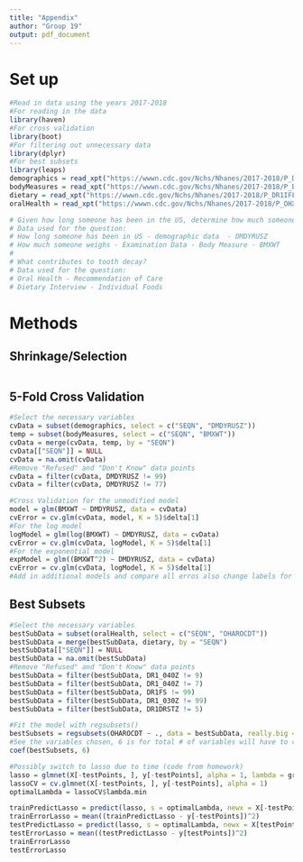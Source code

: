 ---
title: "Appendix"
author: "Group 19"
output: pdf_document
---

# Set up

```{r}
#Read in data using the years 2017-2018 
#For reading in the data
library(haven)
#For cross validation
library(boot)
#For filtering out unnecessary data
library(dplyr)
#For best subsets
library(leaps)
demographics = read_xpt("https://wwwn.cdc.gov/Nchs/Nhanes/2017-2018/P_DEMO.XPT")
bodyMeasures = read_xpt("https://wwwn.cdc.gov/Nchs/Nhanes/2017-2018/P_BMX.XPT")
dietary = read_xpt("https://wwwn.cdc.gov/Nchs/Nhanes/2017-2018/P_DR1IFF.XPT")
oralHealth = read_xpt("https://wwwn.cdc.gov/Nchs/Nhanes/2017-2018/P_OHXREF.XPT")

# Given how long someone has been in the US, determine how much someone weighs?
# Data used for the question:
# How long someone has been in US - demographic data  - DMDYRUSZ
# How much someone weighs - Examination Data - Body Measure - BMXWT
# 
# What contributes to tooth decay? 
# Data used for the question: 
# Oral Health - Recommendation of Care
# Dietary Interview - Individual Foods
```

# Methods

## Shrinkage/Selection

```{r}

```

## 5-Fold Cross Validation

```{r}
#Select the necessary variables
cvData = subset(demographics, select = c("SEQN", "DMDYRUSZ"))
temp = subset(bodyMeasures, select = c("SEQN", "BMXWT"))
cvData = merge(cvData, temp, by = "SEQN")
cvData[["SEQN"]] = NULL
cvData = na.omit(cvData)
#Remove "Refused" and "Don't Know" data points
cvData = filter(cvData, DMDYRUSZ != 99)
cvData = filter(cvData, DMDYRUSZ != 77)

#Cross Validation for the unmodified model
model = glm(BMXWT ~ DMDYRUSZ, data = cvData)
cvError = cv.glm(cvData, model, K = 5)$delta[1]
#For the log model
logModel = glm(log(BMXWT) ~ DMDYRUSZ, data = cvData)
cvError = cv.glm(cvData, logModel, K = 5)$delta[1]
#For the exponential model
expModel = glm((BMXWT^2) ~ DMDYRUSZ, data = cvData)
cvError = cv.glm(cvData, logModel, K = 5)$delta[1]
#Add in additional models and compare all erros also change labels for cvError above
```

## Best Subsets

```{r}

#Select the necessary variables
bestSubData = subset(oralHealth, select = c("SEQN", "OHAROCDT"))
bestSubData = merge(bestSubData, dietary, by = "SEQN")
bestSubData[["SEQN"]] = NULL
bestSubData = na.omit(bestSubData)
#Remove "Refused" and "Don't Know" data points
bestSubData = filter(bestSubData, DR1_040Z != 9)
bestSubData = filter(bestSubData, DR1_040Z != 7)
bestSubData = filter(bestSubData, DR1FS != 99)
bestSubData = filter(bestSubData, DR1_030Z != 99)
bestSubData = filter(bestSubData, DR1DRSTZ != 5)

#Fit the model with regsubsets()
bestSubsets = regsubsets(OHAROCDT ~ ., data = bestSubData, really.big = T)
#See the variables chosen, 6 is for total # of variables will have to check for optimal
coef(bestSubsets, 6)

#Possibly switch to lasso due to time (code from homework)
lasso = glmnet(X[-testPoints, ], y[-testPoints], alpha = 1, lambda = grid)
lassoCV = cv.glmnet(X[-testPoints, ], y[-testPoints], alpha = 1)
optimalLambda = lassoCV$lambda.min

trainPredictLasso = predict(lasso, s = optimalLambda, newx = X[-testPoints, ])
trainErrorLasso = mean((trainPredictLasso - y[-testPoints])^2)
testPredictLasso = predict(lasso, s = optimalLambda, newx = X[testPoints, ])
testErrorLasso = mean((testPredictLasso - y[testPoints])^2)
trainErrorLasso
testErrorLasso
```
